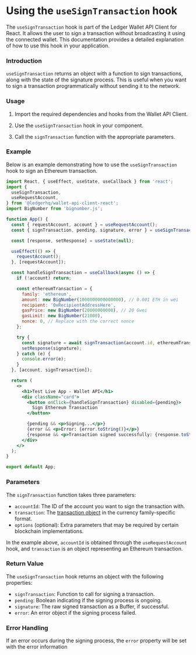 # Using the `useSignTransaction` hook

The `useSignTransaction` hook is part of the Ledger Wallet API Client for React. It allows the user to sign a transaction without broadcasting it using the connected wallet. This documentation provides a detailed explanation of how to use this hook in your application.

### Introduction

`useSignTransaction` returns an object with a function to sign transactions, along with the state of the signature process. This is useful when you want to sign a transaction programmatically without sending it to the network.

### Usage

1. Import the required dependencies and hooks from the Wallet API Client.

2. Use the `useSignTransaction` hook in your component.

3. Call the `signTransaction` function with the appropriate parameters.

### Example

Below is an example demonstrating how to use the `useSignTransaction` hook to sign an Ethereum transaction.

```jsx
import React, { useEffect, useState, useCallback } from 'react';
import {
  useSignTransaction,
  useRequestAccount,
} from '@ledgerhq/wallet-api-client-react';
import BigNumber from 'bignumber.js';

function App() {
  const { requestAccount, account } = useRequestAccount();
  const { signTransaction, pending, signature, error } = useSignTransaction();

  const [response, setResponse] = useState(null);

  useEffect(() => {
    requestAccount();
  }, [requestAccount]);

  const handleSignTransaction = useCallback(async () => {
    if (!account) return;

    const ethereumTransaction = {
      family: 'ethereum',
      amount: new BigNumber(1000000000000000), // 0.001 ETH in wei
      recipient: '0xRecipientAddressHere',
      gasPrice: new BigNumber(20000000000), // 20 Gwei
      gasLimit: new BigNumber(21000),
      nonce: 0, // Replace with the correct nonce
    };

    try {
      const signature = await signTransaction(account.id, ethereumTransaction);
      setResponse(signature);
    } catch (e) {
      console.error(e);
    }
  }, [account, signTransaction]);

  return (
    <>
      <h1>Test Live App - Wallet API</h1>
      <div className="card">
        <button onClick={handleSignTransaction} disabled={pending}>
          Sign Ethereum Transaction
        </button>

        {pending && <p>Signing...</p>}
        {error && <p>Error: {error.toString()}</p>}
        {response && <p>Transaction signed successfully: {response.toString('hex')}</p>}
      </div>
    </>
  );
}

export default App;
```

### Parameters

The `signTransaction` function takes three parameters:

- `accountId`: The ID of the account you want to sign the transaction with.
- `transaction`: The [transaction object](/appendix/transaction) in the currency family-specific format.
- `options` (optional): Extra parameters that may be required by certain blockchain implementations.

In the example above, `accountId` is obtained through the `useRequestAccount` hook, and `transaction` is an object representing an Ethereum transaction.

### Return Value

The `useSignTransaction` hook returns an object with the following properties:

- `signTransaction`: Function to call for signing a transaction.
- `pending`: Boolean indicating if the signing process is ongoing.
- `signature`: The raw signed transaction as a Buffer, if successful.
- `error`: An error object if the signing process failed.

### Error Handling

If an error occurs during the signing process, the `error` property will be set with the error information